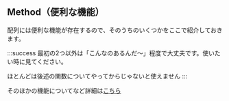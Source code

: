 
## Method（便利な機能）

配列には便利な機能が存在するので、そのうちのいくつかをここで紹介しておきます。

:::success
最初の2つ以外は「こんなのあるんだ〜」程度で大丈夫です。使いたい時に見てください。

ほとんどは後述の関数についてやってからじゃないと使えません
:::

そのほかの機能についてなど詳細は[こちら](https://developer.mozilla.org/ja/docs/Web/JavaScript/Reference/Global_Objects/Array)

<Push />

<Map />

<ForEach />

<Filter />

<Reduce />

<Slice />

<Sort />